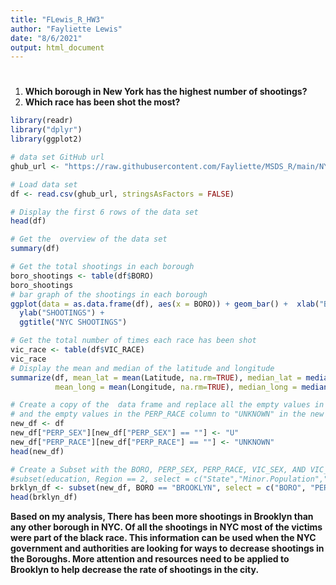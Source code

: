 ```yaml
---
title: "FLewis_R_HW3"
author: "Fayliette Lewis"
date: "8/6/2021"
output: html_document
---
```


#
1. **Which borough in New York has the highest number of shootings?**
2. **Which race has been shot the most?**

```r

library(readr)
library("dplyr") 
library(ggplot2)

# data set GitHub url
ghub_url <- "https://raw.githubusercontent.com/Fayliette/MSDS_R/main/NYPD_Shooting_Incident_Data__Historic_.csv"

# Load data set 
df <- read.csv(ghub_url, stringsAsFactors = FALSE)

# Display the first 6 rows of the data set
head(df)

# Get the  overview of the data set
summary(df)

# Get the total shootings in each borough
boro_shootings <- table(df$BORO)
boro_shootings 
# bar graph of the shootings in each borough
ggplot(data = as.data.frame(df), aes(x = BORO)) + geom_bar() +  xlab("BOROUGHS") +
  ylab("SHOOTINGS") +
  ggtitle("NYC SHOOTINGS")

# Get the total number of times each race has been shot
vic_race <- table(df$VIC_RACE)
vic_race
# Display the mean and median of the latitude and longitude
summarize(df, mean_lat = mean(Latitude, na.rm=TRUE), median_lat = median(Latitude, na.rm=TRUE),
          mean_long = mean(Longitude, na.rm=TRUE), median_long = median(Longitude, na.rm=TRUE))

# Create a copy of the  data frame and replace all the empty values in the PERP_SEX column to "U" for unknown 
# and the empty values in the PERP_RACE column to "UNKNOWN" in the new data frame
new_df <- df
new_df["PERP_SEX"][new_df["PERP_SEX"] == ""] <- "U"
new_df["PERP_RACE"][new_df["PERP_RACE"] == ""] <- "UNKNOWN"
head(new_df)

# Create a Subset with the BORO, PERP_SEX, PERP_RACE, VIC_SEX, AND VIC_RACE from the borough Brooklyn
#subset(education, Region == 2, select = c("State","Minor.Population","Education.Expenditures"))
brklyn_df <- subset(new_df, BORO == "BROOKLYN", select = c("BORO", "PERP_SEX", "PERP_RACE", "VIC_SEX", "VIC_RACE"))
head(brklyn_df)

```
**Based on my analysis, There has been more shootings in Brooklyn than any other borough in NYC. Of all the shootings in NYC most of the victims were part of the black race. This information can be used when the NYC government and authorities are looking for ways to decrease shootings in the Boroughs. More attention and resources need to be applied to Brooklyn to help decrease the rate of shootings in the city.**

